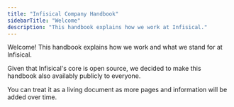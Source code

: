 ```yaml
---
title: "Infisical Company Handbook"
sidebarTitle: "Welcome"
description: "This handbook explains how we work at Infisical."
---
```


Welcome! This handbook explains how we work and what we stand for at Infisical. 

Given that Infisical's core is open source, we decided to make this handbook also availably publicly to everyone. 

You can treat it as a living document as more pages and information will be added over time. 
